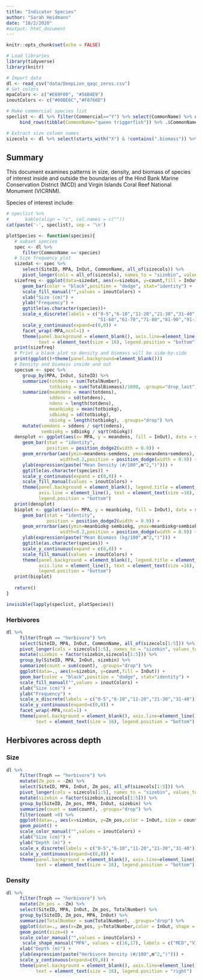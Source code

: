 ```yaml
---
title: "Indicator Species"
author: "Sarah Heidmann"
date: "10/2/2020"
#output: html_document
---
```


```r
knitr::opts_chunk$set(echo = FALSE)
```
```r
# Load libraries
library(tidyverse)
library(knitr)
```
```r
# Import data
dl <- read_csv("data/DeepLion_qaqc_zeros.csv")
# Set colors
mpaColors <- c("#E69F00", "#56B4E9")
inoutColors <- c("#00BE6C","#F8766D")

# Make commercial species list
speclist <- dl %>% filter(Commercial=="Y") %>% select(CommonName) %>% unique() %>% 
     bind_rows(tibble(CommonName="queen triggerfish")) %>% .$CommonName

# Extract size column names
sizecols <- dl %>% select(starts_with("X") & !contains(".biomass")) %>% names() %>% .[1:11]
```

## Summary

This document examines patterns in size, density, and biomass of species of interest inside and outside the boundaries of the Hind Bank Marine Conservation District (MCD) and Virgin Islands Coral Reef National Monument (VICRNM).

Species of interest include:

```r
# speclist %>%
#      kable(align = "c", col.names = c(""))
cat(paste('-', speclist), sep = '\n') 
```


```r
plotSpecies <- function(species){
   # subset species
   spec <- dl %>%
      filter(CommonName == species) 
   # Size frequency plot  
   sizedat <- spec %>%
      select(SiteID, MPA, InOut, CommonName, all_of(sizecols)) %>%
      pivot_longer(cols = all_of(sizecols), names_to = "sizebin", values_to = "count")
   sizefreq <- ggplot(data=sizedat, aes(x=sizebin, y=count,fill = InOut)) +
      geom_bar(color = "black",position = "dodge", stat="identity") +
      scale_fill_manual("",values = inoutColors) +
      xlab("Size (cm)") +
      ylab("Frequency") +
      ggtitle(as.character(species))+
      scale_x_discrete(labels = c("0-5","6-10","11-20","21-30","31-40","41-50",
                                  "51-60","61-70","71-80","81-90","91-100")) +
      scale_y_continuous(expand=c(0,0)) +
      facet_wrap(~MPA,ncol=1) +
      theme(panel.background = element_blank(), axis.line=element_line(),
            text = element_text(size = 16), legend.position = "bottom")
   print(sizefreq)
   # Print a blank plot so density and biomass will be side-by-side
   print(ggplot()+theme(panel.background=element_blank()))
   # Density and biomass inside and out
   specsum <- spec %>%
      group_by(MPA, InOut, SiteID) %>%
      summarize(totdens = sum(TotalNumber), 
                totbiokg = sum(TotalBiomass)/1000, .groups="drop_last") %>%
      summarize(meandens = mean(totdens),
                sddens = sd(totdens),
                ndens = length(totdens), 
                meanbiokg = mean(totbiokg),
                sdbiokg = sd(totbiokg),
                nbiokg = length(totbiokg), .groups="drop") %>%
      mutate(semdens = sddens / sqrt(ndens), 
             sembiokg = sdbiokg / sqrt(nbiokg))
   densplot <- ggplot(aes(x= MPA, y = meandens, fill = InOut), data = specsum) +
      geom_bar(stat = "identity", 
               position = position_dodge2(width = 0.9)) +
      geom_errorbar(aes(ymin=meandens-semdens, ymax=meandens+semdens),
                    width=0.2,position = position_dodge(width = 0.9)) +
      ylab(expression(paste("Mean Density (#/100",m^2,")"))) +
      ggtitle(as.character(species)) +
      scale_y_continuous(expand = c(0,0)) +
      scale_fill_manual(values = inoutColors) +
      theme(panel.background = element_blank(), legend.title = element_blank(),
            axis.line = element_line(), text = element_text(size =16),
            legend.position = "bottom")
   print(densplot)
   bioplot <- ggplot(aes(x= MPA, y = meanbiokg, fill = InOut), data = specsum) +
      geom_bar(stat = "identity", 
               position = position_dodge2(width = 0.9)) +
      geom_errorbar(aes(ymin=meanbiokg-sembiokg, ymax=meanbiokg+sembiokg),
                    width=0.2,position = position_dodge(width = 0.9)) +
      ylab(expression(paste("Mean Biomass (kg/100",m^2,")"))) +
      ggtitle(as.character(species)) +
      scale_y_continuous(expand = c(0,0)) +
      scale_fill_manual(values = inoutColors) +
      theme(panel.background = element_blank(), legend.title = element_blank(),
            axis.line = element_line(), text = element_text(size =16),
            legend.position = "bottom")
   print(bioplot)
   
   return()
}

invisible(lapply(speclist, plotSpecies))
```

### Herbivores
```r
dl %>%
     filter(Troph == "herbivore") %>%
     select(SiteID, MPA, InOut, CommonName, all_of(sizecols[1:5])) %>%
     pivot_longer(cols = sizecols[1:5], names_to = "sizebin", values_to = "count") %>%
     mutate(sizebin = factor(sizebin,sizecols[1:5])) %>%
     group_by(SiteID, MPA, InOut, sizebin) %>%
     summarize(count = sum(count), .groups="drop") %>%
     ggplot(data=., aes(x=sizebin, y=count,fill = InOut)) +
     geom_bar(color = "black",position = "dodge", stat="identity") +
     scale_fill_manual("",values = inoutColors) +
     xlab("Size (cm)") +
     ylab("Frequency") +
     scale_x_discrete(labels = c("0-5","6-10","11-20","21-30","31-40")) +
     scale_y_continuous(expand=c(0,0)) +
     facet_wrap(~MPA,ncol=1) +
     theme(panel.background = element_blank(), axis.line=element_line(),
           text = element_text(size = 16), legend.position = "bottom")
```

## Herbivores across depth

### Size

```r
dl %>%
     filter(Troph == "herbivore") %>%
     mutate(Zm_pos = -Zm) %>%
     select(SiteID, MPA, InOut, Zm_pos, all_of(sizecols[1:5])) %>%
     pivot_longer(cols = sizecols[1:5], names_to = "sizebin", values_to = "count") %>%
     mutate(sizebin = factor(sizebin,sizecols[1:5])) %>%
     group_by(SiteID, Zm_pos, MPA, InOut, sizebin) %>%
     summarize(count = sum(count), .groups="drop") %>%
     filter(count >0) %>%
     ggplot(data=., aes(x=sizebin, y=Zm_pos,color = InOut, size = count)) +
     geom_point() +
     scale_color_manual("",values = inoutColors) +
     xlab("Size (cm)") +
     ylab("Depth (m)") +
     scale_x_discrete(labels = c("0-5","6-10","11-20","21-30","31-40")) +
     scale_y_continuous(expand=c(0,0)) +
     theme(panel.background = element_blank(), axis.line=element_line(),
           text = element_text(size = 16), legend.position = "bottom")
```

### Density
```r
dl %>%
     filter(Troph == "herbivore") %>%
     mutate(Zm_pos = -Zm) %>%
     select(SiteID, MPA, InOut, Zm_pos, TotalNumber) %>%
     group_by(SiteID, Zm_pos, MPA, InOut) %>%
     summarize(TotalNumber = sum(TotalNumber), .groups="drop") %>%
     ggplot(data=., aes(x=Zm_pos, y=TotalNumber,color = InOut, shape = MPA)) +
     geom_point(size=4) +
     scale_color_manual("",values = inoutColors) +
      scale_shape_manual("MPA", values = c(16,17), labels = c("MCD","VICRNM")) +
     xlab("Depth (m)") +
     ylab(expression(paste("Herbivore Density (#/100",m^2,")"))) +
     scale_y_continuous(expand=c(0,0)) +
     theme(panel.background = element_blank(), axis.line=element_line(),
           text = element_text(size = 16), legend.position = "right")
```

